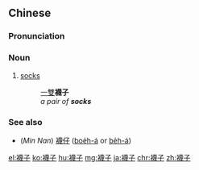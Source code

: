 {{also|袜子}}
==Chinese==
{{zh-forms|s=袜子}}
{{wikipedia|lang=zh}}

===Pronunciation===
{{zh-pron
|m=wàzi
|c=mat6 zi2
|ma=zh-wàzi.ogg
|cat=n
}}

===Noun===
{{zh-noun}}

# [[socks]]
#: [[一]][[雙]]'''襪子'''
#: ''a pair of '''socks'''''

===See also===
* (''Min Nan'') [[襪仔]] ([[boe̍h-á]] or [[be̍h-á]])

{{zh-cat|Footwear|Underwear}}

[[el:襪子]]
[[ko:襪子]]
[[hu:襪子]]
[[mg:襪子]]
[[ja:襪子]]
[[chr:襪子]]
[[zh:襪子]]